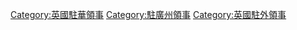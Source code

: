 [[Category:英國駐華領事|Category:英國駐華領事]]
[[Category:駐廣州領事|Category:駐廣州領事]]
[[Category:英國駐外領事|Category:英國駐外領事]]
